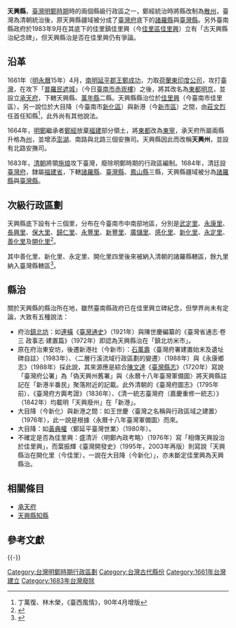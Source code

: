 {{Dablink|同名县份，参见：[[天兴县_(消歧义)|天兴县 (消歧义)]]。}}
{{Min-nan
| title     = 天興縣
| img       = [[File:古天興縣治紀念碑.JPG|200px]]
| caption   = 位在[[佳里興|佳里興]]的古天興縣治紀念碑。
| choan-han = 天興縣
| han-lo    = <!-- 閩南語漢羅書寫 -->
| choan-lo  = Thian-heng-kōan
}}
'''天興縣'''，[[臺灣明鄭時期|臺灣明鄭時期]]時的兩個縣級行政區之一，鄭經統治時將縣改制為[[散州|散州]]，臺灣為清朝統治後，原天興縣疆域被分成了[[臺灣府|臺灣府]]底下的[[諸羅縣|諸羅縣]]與[[臺灣縣_(1684年-1887年)|臺灣縣]]{{r|戴}}。另外臺南縣政府於1983年9月在其底下的佳里鎮佳里興（今[[佳里區|佳里區]][[佳里興|佳里興]]）立有「古天興縣治紀念碑」，但天興縣治是否在佳里興仍有爭論{{r|戴}}。

== 沿革 ==
1661年（[[明|明]][[永曆_(南明)|永曆]]15年）4月，[[南明|南明]][[延平郡王|延平郡王]][[鄭成功|鄭成功]]，力取[[荷蘭東印度公司|荷蘭東印度公司]]，攻打[[臺灣|臺灣]]，在攻下「[[普羅民遮城|普羅民遮城]]」（今日[[臺南市|臺南市]][[赤崁樓|赤崁樓]]）之後，將其改名為[[東都明京|東都明京]]，並設立[[承天府|承天府]]，下轄天興縣、[[萬年縣_(臺灣)|萬年縣]]二縣。天興縣縣治位於[[佳里興|佳里興]]（今臺南市佳里區），另一說位於大目降（今臺南市[[新化區|新化區]]）與新港（今[[新市區_(台灣)|新市區]]）之間，由[[鄭成功征臺部將列表|莊文烈]]任首任知縣<ref>丁萬復、林木榮，《臺西風情》，90年4月增版</ref>，此外尚有其他說法。

1664年，[[明鄭|明鄭]]繼承者[[鄭經|鄭經]]放棄[[福建|福建]]部分領土，將[[東都|東都]]改為[[東寧|東寧]]，承天府所屬兩縣升格為[[州|州]]，並增添[[澎湖|澎湖]]、南路與北路三個安撫司。天興縣因此而改稱'''天興州'''，並設有北路安撫司。

1683年，[[清朝|清朝]]將領[[施琅|施琅]]攻下臺灣，廢除明鄭時期的行政區編制。1684年，清廷設[[臺灣府|臺灣府]]，隸屬[[福建省|福建省]]，下轄[[諸羅縣|諸羅縣]]、[[臺灣縣_(1684年-1887年)|臺灣縣]]、[[鳳山縣_(臺灣)|鳳山縣]]三縣，天興縣疆域被分為[[諸羅縣|諸羅縣]]與[[臺灣縣_(1684年-1887年)|臺灣縣]]{{r|戴}}。

== 次級行政區劃 ==
天興縣底下設有十三個里，分布在今臺南市中南部地區，分別是[[武定里|武定里]]、[[永康里_(堡里)|永康里]]、[[長興里_(堡里)|長興里]]、[[保大里|保大里]]、[[歸仁里_(堡里)|歸仁里]]、[[永豐里_(堡里)|永豐里]]、[[新豐里_(堡里)|新豐里]]、[[廣儲里|廣儲里]]、[[感化里|感化里]]、[[新化里_(堡里)|新化里]]、[[永定里_(堡里)|永定里]]、[[善化里|善化里]]及[[開化里_(堡里)|開化里]]<ref>{{Cite web |url=http://thcts.ascc.net/themes/rb02.php |title=《明鄭時期臺灣行政疆域圖》，中央研究院台灣歷史文化地圖網站 |accessdate=2013-05-05 |archive-date=2017-09-14 |archive-url=https://web.archive.org/web/20170914032850/http://thcts.ascc.net/themes/rb02.php |dead-url=yes }}</ref>{{r|戴}}。

其中善化里、新化里、永定里、開化里四里後來被納入清朝的諸羅縣轄區，餘九里納入臺灣縣轄區{{r|戴}}<ref>{{cite book|author=[[蔣毓英|蔣毓英]]、[[季麒光|季麒光]]、[[楊芳聲|楊芳聲]] |title=《臺灣府志·卷一 坊里》|year=1685年}}</ref>。

== 縣治 ==
關於天興縣的縣治所在地，雖然臺南縣政府已在佳里興立碑紀念，但學界尚未有定論，大致有五種說法{{r|戴}}：
*府治[[鎮北坊|鎮北坊]]：如[[連橫|連橫]]《[[臺灣通史|臺灣通史]]》（1921年）與陳世慶編纂的《臺灣省通志·卷三 政事志·建置篇》（1972年）即認為天興縣治在「鎮北坊米市」。
*原在府治東安坊，後遷新港社（今新市）：[[石萬壽|石萬壽]]〈臺灣府署建置始末及遺址碑自註〉（1983年）、〈二層行溪流域行政區劃的變遷〉（1988年）與《永康鄉志》（1988年）採此說，其來源應是綜合[[陳文達|陳文達]]《[[臺灣縣志|臺灣縣志]]》（1720年）寫說「臺灣府公署」為「偽天興州舊署」與〈永曆十八年臺灣軍備圖〉將天興縣註記在「新港半番民」聚落附近的記載{{r|戴}}。此外清朝的《臺灣府圖志》（1795年前）、《臺灣府方輿考證》（1836年）、《清一統志臺灣府（嘉慶重修一統志）》（1842年）均載明「天興廢州」在「新港」{{r|戴}}。
*大目降（今新化）與新港之間：如王世慶〈臺灣之名稱與行政區域之建置〉（1976年），此一說是根據〈永曆十八年臺灣軍備圖〉而來{{r|戴}}。
*大目降：如[[黃典權|黃典權]]〈鄭延平臺灣世業〉（1980年）。
*不確定是否為佳里興：盛清沂〈明鄭內政考略〉（1976年）寫「相傳天興設治於佳里興」，而葉振輝《臺灣開發史》（1995年，2003年再版）則寫說「天興縣治在開化里（今佳里），一說在大目降（今新化）」，亦未斷定佳里興為天興縣治{{r|戴}}。

==相關條目==
*[[承天府_(臺灣)|承天府]]
*[[天興縣知縣|天興縣知縣]]

== 參考文獻 ==
{{Reflist
|refs =
<ref name="戴">{{cite book |author=戴文鋒 |title=《萬年縣治所考辨》|isbn=978-986-01-9731-0 |publisher=[[臺南縣政府|臺南縣政府]] |pages=18－22、26、27、86頁 |date=2009年9月 }}</ref>
}}

{{-}}
{{台灣明鄭時期行政區劃}}

[[Category:台灣明鄭時期行政區劃|Category:台灣明鄭時期行政區劃]]
[[Category:台灣古代縣份|Category:台灣古代縣份]]
[[Category:1661年台灣建立|Category:1661年台灣建立]]
[[Category:1683年台灣廢除|Category:1683年台灣廢除]]